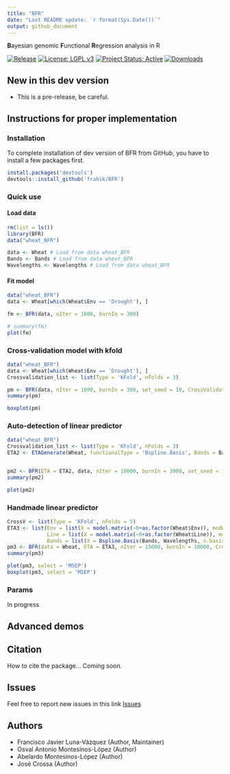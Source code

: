 ```yaml
---
title: "BFR"
date: "Last README update: `r format(Sys.Date())`"
output: github_document
---
```


**B**ayesian genomic **F**unctional **R**egression analysis in R

[![Release][release-badge]][cran]
[![License: LGPL v3][LGPL-badge]][LGPL]
[![Project Status: Active][status-bagde]][status]
[![Downloads][downloads-badge]][cran]

## New in this dev version
* This is a pre-release, be careful.

## Instructions for proper implementation

### Installation

To complete installation of dev version of BFR from GitHub, you have to install a few packages first.

```r
install.packages('devtools')
devtools::install_github('frahik/BFR')
```

### Quick use 

#### Load data

```r
rm(list = ls())
library(BFR)
data("wheat_BFR")

data <- Wheat # Load from data wheat_BFR
Bands <- Bands # Load from data wheat_BFR
Wavelengths <- Wavelengths # Load from data wheat_BFR
```


#### Fit model

```r
data("wheat_BFR")
data <- Wheat[which(Wheat$Env == 'Drought'), ]

fm <- BFR(data, nIter = 1000, burnIn = 300)

# summary(fm)
plot(fm)
```

### Cross-validation model with kfold

```r
data("wheat_BFR")
data <- Wheat[which(Wheat$Env == 'Drought'), ]
Crossvalidation_list <- list(Type = 'KFold', nFolds = 3)

pm <- BFR(data, nIter = 1000, burnIn = 300, set_seed = 10, CrossValidation = Crossvalidation_list)
summary(pm)

boxplot(pm)
```

### Auto-detection of linear predictor

```r
data("wheat_BFR")
Crossvalidation_list <- list(Type = 'KFold', nFolds = 3)
ETA2 <- ETAGenerate(Wheat, functionalType = 'Bspline.Basis', Bands = Bands, Wavelengths = Wavelengths, priorType = 'BayesB', bandsType = 'Alternative', n.basis = 21)


pm2 <- BFR(ETA = ETA2, data, nIter = 10000, burnIn = 3000, set_seed = 10, CrossValidation = Crossvalidation_list)
summary(pm2)

plot(pm2)
```

### Handmade linear predictor
```r
CrossV <- list(Type = 'KFold', nFolds = 5)
ETA3 <- list(Env = list(X = model.matrix(~0+as.factor(Wheat$Env)), model = 'FIXED'),
             Line = list(X = model.matrix(~0+as.factor(Wheat$Line)), model = 'BRR'),
             Bands = list(X = Bspline.Basis(Bands, Wavelengths, n.basis = 23), model = 'BayesA'))
pm3 <- BFR(data = Wheat, ETA = ETA3, nIter = 15000, burnIn = 10000, CrossValidation = CrossV, set_seed = 10)
summary(pm3)

plot(pm3, select = 'MSEP')
boxplot(pm3, select = 'MSEP')
```


### Params

In progress

## Advanced demos


## Citation

How to cite the package...
Coming soon.

## Issues

Feel free to report new issues in this link [Issues](https://github.com/frahik/IBCF.MTME/issues/new)


## Authors

 - Francisco Javier Luna-Vázquez (Author, Maintainer)
 - Osval Antonio Montesinos-López (Author)
 - Abelardo Montesinos-López (Author)
 - José Crossa (Author)


[LGPL-badge]: https://img.shields.io/badge/License-LGPL%20v3-blue.svg "LGPL, Version 2.0"
[status-bagde]: http://www.repostatus.org/badges/latest/wip.svg "status"
[downloads-badge]: http://cranlogs.r-pkg.org/badges/BFR "IBCF.MTME cranlogs"
[release-badge]: http://www.r-pkg.org/badges/version-ago/BFR "IBCF.MTME release"
[cran]: https://cran.r-project.org/package=BFR "CRAN Page"
[LGPL]: https://www.gnu.org/licenses/lgpl-3.0 "LGPL, Version 2.0"
[status]: http://www.repostatus.org/#wip "status - Initial development is in progress, but there has not yet been a stable, usable release suitable for the public"
